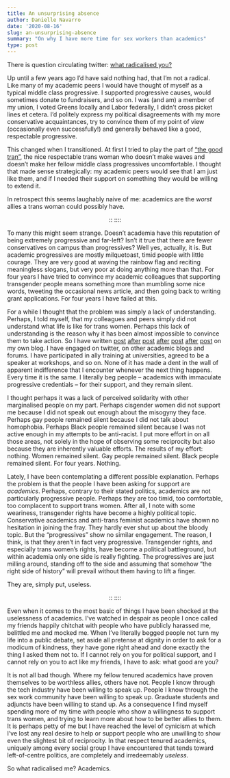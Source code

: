 ```yaml
---
title: An unsurprising absence
author: Danielle Navarro
date: '2020-08-16'
slug: an-unsurprising-absence
summary: "On why I have more time for sex workers than academics"
type: post
---
```


There is question circulating twitter: [what radicalised you?](https://twitter.com/historyofarmani/status/1290484329580130306)

Up until a few years ago I'd have said nothing had, that I'm not a radical. Like many of my academic peers I would have thought of myself as a typical middle class progressive. I supported progressive causes, would sometimes donate to fundraisers, and so on. I was (and am) a member of my union, I voted Greens locally and Labor federally, I didn't cross picket lines et cetera. I'd politely express my political disagreements with my more conservative acquaintances, try to convince them of my point of view (occasionally even successfully!) and generally behaved like a good, respectable progressive. 

This changed when I transitioned. At first I tried to play the part of ["the good tran"](https://djnavarro.net/post/in-between"), the nice respectable trans woman who doesn't make waves and doesn't make her fellow middle class progressives uncomfortable. I thought that made sense strategically: my academic peers would see that I am just like them, and if I needed their support on something they would be willing to extend it. 

In retrospect this seems laughably naive of me: academics are the *worst* allies a trans woman could possibly have.

<p align="center">:: ::::</p>

To many this might seem strange. Doesn't academia have this reputation of being extremely progressive and far-left? Isn't it true that there are fewer conservatives on campus than progressives? Well yes, actually, it is. But academic progressives are mostly milquetoast, timid people with little courage. They are very good at waving the rainbow flag and reciting meaningless slogans, but very poor at doing anything more than that. For four years I have tried to convince my academic colleagues that supporting transgender people means something more than mumbling some nice words, tweeting the occasional news article, and then going back to writing grant applications. For four years I have failed at this. 

For a while I thought that the problem was simply a lack of understanding. Perhaps, I told myself, that my colleagues and peers simply did not understand what life is like for trans women. Perhaps this lack of understanding is the reason why it has been almost impossible to convince them to take action. So I have written [post](https://djnavarro.net/post/in-between) [after](/post/52-pickup/) [post](/post/an-ordinary-account/) [after](/post/never-the-same/) [post](/post/on-small-differences/) [after](/post/a-lexical-decision/) [post](/post/a-subjective-impression) on my own blog. I have engaged on twitter, on other academic blogs and forums. I have participated in ally training at universities, agreed to be a speaker at workshops, and so on. None of it has made a dent in the wall of apparent indifference that I encounter whenever the next thing happens. Every time it is the same. I literally beg people -- academics with immaculate progressive credentials -- for their support, and they remain silent. 

I thought perhaps it was a lack of perceived solidarity with other marginalised people on my part. Perhaps cisgender women did not support me because I did not speak out enough about the misogyny they face. Perhaps gay people remained silent because I did not talk about homophobia. Perhaps Black people remained silent because I was not active enough in my attempts to be anti-racist. I put more effort in on all those areas, not solely in the hope of observing some reciprocity but also because they are inherently valuable efforts. The results of my effort: nothing. Women remained silent. Gay people remained silent. Black people remained silent. For four years. Nothing.

Lately, I have been contemplating a different possible explanation. Perhaps the problem is that the people I have been asking for support are *academics*. Perhaps, contrary to their stated politics, academics are not particularly progressive people. Perhaps they are too timid, too comfortable, too complacent to support trans women. After all, I note with some weariness, transgender rights have become a highly political topic. Conservative academics and anti-trans feminist academics have shown no hesitation in joining the fray. They hardly ever shut up about the bloody topic. But the "progressives" show no similar engagement. The reason, I think, is that they aren't in fact very progressive. Transgender rights, and especially trans women's rights, have become a political battleground, but within academia only one side is really fighting. The progressives are just milling around, standing off to the side and assuming that somehow "the right side of history" will prevail without them having to lift a finger. 

They are, simply put, useless.

<p align="center">:: ::::</p>

Even when it comes to the most basic of things I have been shocked at the uselessness of academics. I've watched in despair as people I once called my friends happily chitchat with people who have publicly harassed me, belittled me and mocked me. When I've literally begged people not turn my life into a public debate, set aside all pretense at dignity in order to ask for a modicum of kindness, they have gone right ahead and done exactly the thing I asked them not to. If I cannot rely on you for political support, and I cannot rely on you to act like my friends, I have to ask: what good are you?

It is not all bad though. Where my fellow tenured academics have proven themselves to be worthless allies, others have not. People I know through the tech industry have been willing to speak up. People I know through the sex work community have been willing to speak up. Graduate students and adjuncts have been willing to stand up. As a consequence I find myself spending more of my time with people who show a willingness to support trans women, and trying to learn more about how to be better allies to them. It is perhaps petty of me but I have reached the level of cynicism at which I've lost any real desire to help or support people who are unwilling to show even the slightest bit of reciprocity. In that respect tenured academics, uniquely among every social group I have encountered that tends toward left-of-centre politics, are completely and irredeemably *useless*. 

So what radicalised me? Academics.